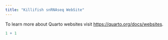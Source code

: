 ```yaml
---
title: "Killifish snRNAseq WebSite"
---
```


To learn more about Quarto websites visit <https://quarto.org/docs/websites>.

```r
1 + 1
```
